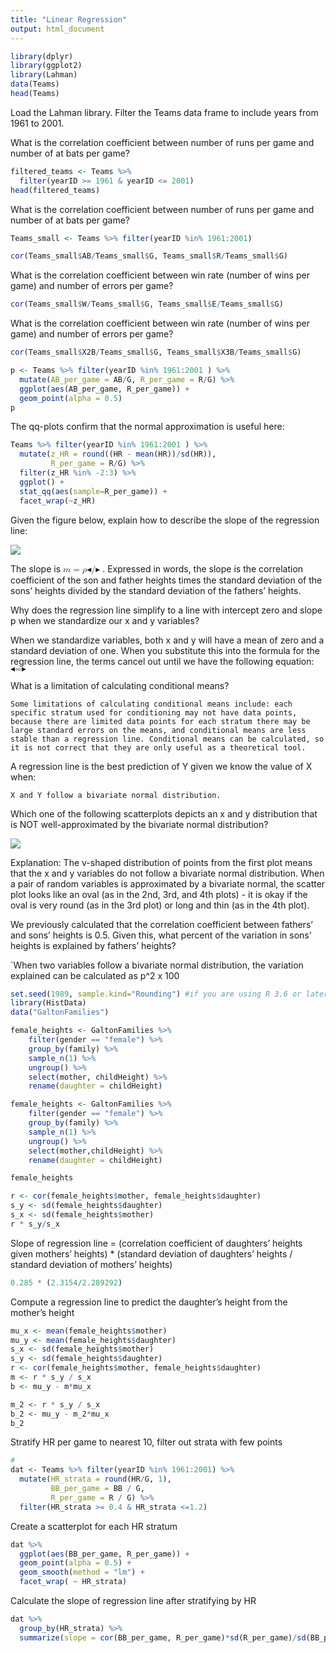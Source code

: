 ```yaml
---
title: "Linear Regression"
output: html_document
---
```


```r
library(dplyr)
library(ggplot2)
library(Lahman)
data(Teams)
head(Teams)
```

Load the Lahman library. Filter the Teams data frame to include years from 1961 to 2001.

What is the correlation coefficient between number of runs per game and number of at bats per game?
```r
filtered_teams <- Teams %>% 
  filter(yearID >= 1961 & yearID <= 2001)
head(filtered_teams)
```

What is the correlation coefficient between number of runs per game and number of at bats per game?

```r
Teams_small <- Teams %>% filter(yearID %in% 1961:2001)

cor(Teams_small$AB/Teams_small$G, Teams_small$R/Teams_small$G)
```

What is the correlation coefficient between win rate (number of wins per game) and number of errors per game?

```r
cor(Teams_small$W/Teams_small$G, Teams_small$E/Teams_small$G)
```

What is the correlation coefficient between win rate (number of wins per game) and number of errors per game?

```r
cor(Teams_small$X2B/Teams_small$G, Teams_small$X3B/Teams_small$G)
```

```r
p <- Teams %>% filter(yearID %in% 1961:2001 ) %>%
  mutate(AB_per_game = AB/G, R_per_game = R/G) %>%
  ggplot(aes(AB_per_game, R_per_game)) + 
  geom_point(alpha = 0.5)
p
```

The qq-plots confirm that the normal approximation is useful here:

```r
Teams %>% filter(yearID %in% 1961:2001 ) %>%
  mutate(z_HR = round((HR - mean(HR))/sd(HR)), 
         R_per_game = R/G) %>%
  filter(z_HR %in% -2:3) %>%
  ggplot() +  
  stat_qq(aes(sample=R_per_game)) +
  facet_wrap(~z_HR) 
```

Given the figure below, explain how to describe the slope of the regression line:

![](https://courses.edx.org/assets/courseware/v1/cb1e8417b358f9ae4eeabb130e1d5f93/asset-v1:HarvardX+PH125.7x+1T2021+type@asset+block/7_8_1_assessment_IDS.png)


The slope is <math xmlns="http://www.w3.org/1998/Math/MathML" data-semantic-type="relseq" data-semantic-role="equality" data-semantic-id="12" data-semantic-children="0,11" data-semantic-content="1" data-semantic-complexity="12">
  <mi data-semantic-type="identifier" data-semantic-role="latinletter" data-semantic-font="italic" data-semantic-id="0" data-semantic-parent="12" data-semantic-complexity="1">m</mi>
  <mo data-semantic-type="relation" data-semantic-role="equality" data-semantic-id="1" data-semantic-parent="12" data-semantic-operator="relseq,=" data-semantic-complexity="1">=</mo>
  <mrow data-semantic-type="infixop" data-semantic-role="implicit" data-semantic-id="11" data-semantic-children="2,9" data-semantic-content="10" data-semantic-parent="12" data-semantic-complexity="7">
    <mi mathvariant="italic" data-semantic-type="identifier" data-semantic-role="greekletter" data-semantic-font="italic" data-semantic-id="2" data-semantic-parent="11" data-semantic-complexity="1">&#x3C1;</mi>
    <mo data-semantic-type="operator" data-semantic-role="multiplication" data-semantic-id="10" data-semantic-parent="11" data-semantic-added="true" data-semantic-operator="infixop,&#x2062;" data-semantic-complexity="1">&#x2062;</mo>
    <maction id="MJX-Collapse-4" actiontype="toggle" selection="2" data-semantic-complexity="2">
      <mtext data-semantic-complexity="2">&#x25C2;/&#x25B8;</mtext>
      <mfrac data-semantic-type="fraction" data-semantic-role="division" data-semantic-id="9" data-semantic-children="5,8" data-semantic-parent="11" data-semantic-complexity="14.16">
        <msub data-semantic-type="subscript" data-semantic-role="greekletter" data-semantic-id="5" data-semantic-children="3,4" data-semantic-parent="9" data-semantic-complexity="6.6">
          <mi mathvariant="italic" data-semantic-type="identifier" data-semantic-role="greekletter" data-semantic-font="italic" data-semantic-id="3" data-semantic-parent="5" data-semantic-complexity="1">&#x3C3;</mi>
          <mi data-semantic-type="identifier" data-semantic-role="latinletter" data-semantic-font="italic" data-semantic-id="4" data-semantic-parent="5" data-semantic-complexity="1">y</mi>
        </msub>
        <msub data-semantic-type="subscript" data-semantic-role="greekletter" data-semantic-id="8" data-semantic-children="6,7" data-semantic-parent="9" data-semantic-complexity="6.6">
          <mi mathvariant="italic" data-semantic-type="identifier" data-semantic-role="greekletter" data-semantic-font="italic" data-semantic-id="6" data-semantic-parent="8" data-semantic-complexity="1">&#x3C3;</mi>
          <mi data-semantic-type="identifier" data-semantic-role="latinletter" data-semantic-font="italic" data-semantic-id="7" data-semantic-parent="8" data-semantic-complexity="1">x</mi>
        </msub>
      </mfrac>
    </maction>
  </mrow>
</math>
. Expressed in words, the slope is the correlation coefficient of the son and father heights times the standard deviation of the sons' heights divided by the standard deviation of the fathers' heights.

Why does the regression line simplify to a line with intercept zero and slope p when we standardize our x and y variables?

When we standardize variables, both x and y will have a mean of zero and a standard deviation of one. When you substitute this into the formula for the regression line, the terms cancel out until we have the following equation: <math xmlns="http://www.w3.org/1998/Math/MathML">
  <maction id="MJX-Collapse-6" actiontype="toggle" selection="2" data-semantic-complexity="2">
    <mtext data-semantic-complexity="2">&#x25C2;=&#x25B8;</mtext>
    <mrow data-semantic-complexity="22.2" data-semantic-content="3" data-semantic-children="2,9" data-semantic-id="10" data-semantic-role="equality" data-semantic-type="relseq">
      <mrow>
        <msub data-semantic-type="subscript" data-semantic-role="latinletter" data-semantic-id="2" data-semantic-children="0,1" data-semantic-parent="10" data-semantic-complexity="6.6">
          <mi data-semantic-type="identifier" data-semantic-role="latinletter" data-semantic-font="italic" data-semantic-id="0" data-semantic-parent="2" data-semantic-complexity="1">y</mi>
          <mi data-semantic-type="identifier" data-semantic-role="latinletter" data-semantic-font="italic" data-semantic-id="1" data-semantic-parent="2" data-semantic-complexity="1">i</mi>
        </msub>
        <mo data-semantic-type="relation" data-semantic-role="equality" data-semantic-id="3" data-semantic-parent="10" data-semantic-operator="relseq,=" data-semantic-complexity="1">=</mo>
        <mrow data-semantic-type="infixop" data-semantic-role="implicit" data-semantic-id="9" data-semantic-children="4,7" data-semantic-content="8" data-semantic-parent="10" data-semantic-complexity="11.6">
          <mi mathvariant="italic" data-semantic-type="identifier" data-semantic-role="greekletter" data-semantic-font="italic" data-semantic-id="4" data-semantic-parent="9" data-semantic-complexity="1">&#x3C1;</mi>
          <mo data-semantic-type="operator" data-semantic-role="multiplication" data-semantic-id="8" data-semantic-parent="9" data-semantic-added="true" data-semantic-operator="infixop,&#x2062;" data-semantic-complexity="1">&#x2062;</mo>
          <msub data-semantic-type="subscript" data-semantic-role="latinletter" data-semantic-id="7" data-semantic-children="5,6" data-semantic-parent="9" data-semantic-complexity="6.6">
            <mi data-semantic-type="identifier" data-semantic-role="latinletter" data-semantic-font="italic" data-semantic-id="5" data-semantic-parent="7" data-semantic-complexity="1">x</mi>
            <mi data-semantic-type="identifier" data-semantic-role="latinletter" data-semantic-font="italic" data-semantic-id="6" data-semantic-parent="7" data-semantic-complexity="1">i</mi>
          </msub>
        </mrow>
      </mrow>
    </mrow>
  </maction>
</math> 

What is a limitation of calculating conditional means?

`Some limitations of calculating conditional means include: each specific stratum used for conditioning may not have data points, because there are limited data points for each stratum there may be large standard errors on the means, and conditional means are less stable than a regression line. Conditional means can be calculated, so it is not correct that they are only useful as a theoretical tool.`

A regression line is the best prediction of Y given we know the value of X when:

`X and Y follow a bivariate normal distribution.`

Which one of the following scatterplots depicts an x and y distribution that is NOT well-approximated by the bivariate normal distribution?

![](https://courses.edx.org/assets/courseware/v1/2d1bab5c357d2a3ffcba5a09c96dd8bc/asset-v1:HarvardX+PH125.7x+1T2021+type@asset+block/7_9_2_assessment_A_IDS.png)

Explanation: The v-shaped distribution of points from the first plot means that the x and y variables do not follow a bivariate normal distribution. When a pair of random variables is approximated by a bivariate normal, the scatter plot looks like an oval (as in the 2nd, 3rd, and 4th plots) - it is okay if the oval is very round (as in the 3rd plot) or long and thin (as in the 4th plot).

We previously calculated that the correlation coefficient  between fathers’ and sons’ heights is 0.5. Given this, what percent of the variation in sons’ heights is explained by fathers’ heights?

`When two variables follow a bivariate normal distribution, the variation explained can be calculated as p^2 x 100

```r
set.seed(1989, sample.kind="Rounding") #if you are using R 3.6 or later
library(HistData)
data("GaltonFamilies")
```
```r
female_heights <- GaltonFamilies %>%     
    filter(gender == "female") %>%     
    group_by(family) %>%     
    sample_n(1) %>%     
    ungroup() %>%     
    select(mother, childHeight) %>%     
    rename(daughter = childHeight)
```

```r
female_heights <- GaltonFamilies %>%     
    filter(gender == "female") %>%     
    group_by(family) %>% 
    sample_n(1) %>% 
    ungroup() %>% 
    select(mother,childHeight) %>% 
    rename(daughter = childHeight)

female_heights
```
```r
r <- cor(female_heights$mother, female_heights$daughter)
s_y <- sd(female_heights$daughter)
s_x <- sd(female_heights$mother)
r * s_y/s_x
```

Slope of regression line = (correlation coefficient of daughters' heights given mothers' heights) * (standard deviation of daughters' heights / standard deviation of mothers’ heights)

```r
0.285 * (2.3154/2.289292)
```
Compute a regression line to predict the daughter's height from the mother's height
```r
mu_x <- mean(female_heights$mother)
mu_y <- mean(female_heights$daughter)
s_x <- sd(female_heights$mother)
s_y <- sd(female_heights$daughter)
r <- cor(female_heights$mother, female_heights$daughter)
m <- r * s_y / s_x
b <- mu_y - m*mu_x
```

```r
m_2 <- r * s_y / s_x
b_2 <- mu_y - m_2*mu_x
b_2
```

Stratify HR per game to nearest 10, filter out strata with few points

```r
# 
dat <- Teams %>% filter(yearID %in% 1961:2001) %>%
  mutate(HR_strata = round(HR/G, 1), 
         BB_per_game = BB / G,
         R_per_game = R / G) %>%
  filter(HR_strata >= 0.4 & HR_strata <=1.2)

```

Create a scatterplot for each HR stratum

```r
dat %>% 
  ggplot(aes(BB_per_game, R_per_game)) +  
  geom_point(alpha = 0.5) +
  geom_smooth(method = "lm") +
  facet_wrap( ~ HR_strata)
```



Calculate the slope of regression line after stratifying by HR
```r
dat %>%  
  group_by(HR_strata) %>%
  summarize(slope = cor(BB_per_game, R_per_game)*sd(R_per_game)/sd(BB_per_game))
```


